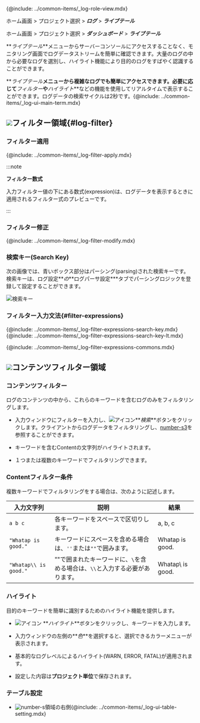 {@include: ../common-items/_log-role-view.mdx}

<Xclude product='aws-log'>

ホーム画面 > プロジェクト選択 > **_ログ_** > **_ライブテール_**

</Xclude>

<InDoc product='aws-log'>

ホーム画面 > プロジェクト選択 > **_ダッシュボード_** > **_ライブテール_**

</InDoc>

**_ライブテール_**メニューからサーバーコンソールにアクセスすることなく、モニタリング画面でログデータストリームを簡単に確認できます。大量のログの中から必要なログを選別し、ハイライト機能により目的のログをすばやく認識することができます。 

<ImgLang img='log-live-tail.png' desc='ライブテール'/>

**_ライブテール_**メニューから複雑なログでも簡単にアクセスできます。必要に応じて**_フィルター_**や**_ハイライト_**などの機能を使用してリアルタイムで表示することができます。ログデータの検索サイクルは2秒です。{@include: ../common-items/_log-ui-main-term.mdx}

## ![](/img/number-01.png)フィルター領域{#log-filter}

### フィルター適用

{@include: ../common-items/_log-filter-apply.mdx}

:::note

**フィルター数式**

入力フィルター値の下にある数式(expression)は、ログデータを表示するときに適用されるフィルター式のプレビューです。 

:::

### フィルター修正

{@include: ../common-items/_log-filter-modify.mdx}

### 検索キー(Search Key)

次の画像では、青いボックス部分はパーシング(parsing)された検索キーです。検索キーは、ログ設定**_の_**ログパーサ設定\*\*\*タブでパーシングロジックを登録して設定することができます。

![検索キー](https://img.whatap.io/media/images/livetail_007_parsed_key.png)

### フィルター入力文法{#filter-expressions}

{@include: ../common-items/_log-filter-expressions-search-key.mdx}
{@include: ../common-items/_log-filter-expressions-search-key-lt.mdx}

{@include: ../common-items/_log-filter-expressions-commons.mdx} 

## ![](/img/number-02.png)コンテンツフィルター領域

### コンテンツフィルター

ログのコンテンツの中から、これらのキーワードを含むログのみをフィルタリングします。

<ImgLang img='log-lt-contents-filter.png' desc='コンテンツフィルター'/>

-   入力ウィンドウにフィルターを入力し、![アイコン](/img/ic-search.svg)**_検索_**ボタンをクリックします。クライアントからログデータをフィルタリングし、[number-s3](/img/number-03.png)を参照することができます。 

-   キーワードを含むContentの文字列がハイライトされます。

-   １つまたは複数のキーワードでフィルタリングできます。

### Contentフィルター条件

複数キーワードでフィルタリングをする場合は、次のように記述します。

| 入力文字列                 | 説明                                         | 結果                |
| --------------------- | ------------------------------------------ | ----------------- |
| `a b c`               | 各キーワードをスペースで区切りします。                        | a, b, c           |
| `"Whatap is good."`   | キーワードにスペースを含める場合は、`''`または`""`で囲みます。        | Whatap is good.   |
| `"Whatap\\ is good."` | ""で囲まれたキーワードに、`\`を含める場合は、`\\`と入力する必要があります。 | Whatap\\ is good. |

### ハイライト

目的のキーワードを簡単に識別するためのハイライト機能を提供します。

<ImgLang img='log-lt-highlight.png' desc='ライブテールハイライト'/>

-   ![アイコン](/img/ic-highlight.svg) **_ハイライト_**ボタンをクリックし、キーワードを入力します。

-   入力ウィンドウの左側の**_色_**を選択すると、選択できるカラーメニューが表示されます。 

-   基本的なログレベルによるハイライト(<span class='logwr'>WARN</span>, <span class='loger'>ERROR</span>, <span class='logft'>FATAL</span>)が適用されます。 

-   設定した内容は**プロジェクト単位**で保存されます。  

### テーブル設定

-   ![number-s](/img/number-02.png)領域の右側{@include: ../common-items/_log-ui-table-setting.mdx}

<!-- whatap is good~whatap is the best -->
